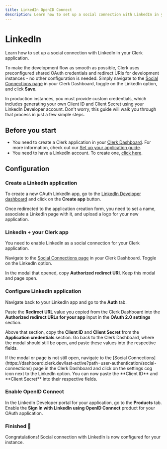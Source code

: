 ```yaml
---
title: LinkedIn OpenID Connect
description: Learn how to set up a social connection with LinkedIn in your Clerk application.
---
```


# LinkedIn

Learn how to set up a social connection with LinkedIn in your Clerk application.

To make the development flow as smooth as possible, Clerk uses preconfigured shared OAuth credentials and redirect URIs for development instances - no other configuration is needed. Simply navigate to the [Social Connections page](https://dashboard.clerk.dev/last-active?path=user-authentication/social-connections) in your Clerk Dashboard, toggle on the LinkedIn option, and click **Save**.

In production instances, you must provide custom credentials, which includes generating your own Client ID and Client Secret using your LinkedIn Developer account. Don't worry, this guide will walk you through that process in just a few simple steps.

## Before you start

- You need to create a Clerk application in your [Clerk Dashboard](https://dashboard.clerk.dev/). For more information, check out our [Set up your application guide](/docs/quickstarts/setup-clerk).
- You need to have a LinkedIn account. To create one, [click here](https://developer.linkedin.com/).

## Configuration

<Steps>

### Create a LinkedIn application

To create a new OAuth LinkedIn app, go to the [LinkedIn Developer dashboard](https://developer.linkedin.com/) and click on the **Create app** button.

<Images
  width={3024}
  height={1654}
  src="/docs/images/authentication-providers/linkedin/create-application.webp"
  alt="The Linkedin Developer dashboard's homepage. A red arrow is pointing to the 'Create app' button."
/>


Once redirected to the application creation form, you need to set a name, associate a LinkedIn page with it, and upload a logo for your new application.

<Images
  width={3024}
  height={1654}
  src="/docs/images/authentication-providers/linkedin/new-app-form.webp"
  alt="The 'Create new app' form in the Linkedin Developer portal."
/>

### LinkedIn + your Clerk app

You need to enable LinkedIn as a social connection for your Clerk application.

Navigate to the [Social Connections page](https://dashboard.clerk.dev/last-active?path=user-authentication/social-connections) in your Clerk Dashboard. Toggle on the LinkedIn option.

<Images
  width={3024}
  height={1654}
  src="/docs/images/authentication-providers/linkedin/enable-linkedin.webp"
  alt="The 'Social connections' page in the Clerk Dashboard. A red arrow is pointing to the LinkedIn toggle."
/>

In the modal that opened, copy **Authorized redirect URI**. Keep this modal and page open.

<Images
  width={2490}
  height={1394}
  src="/docs/images/authentication-providers/linkedin/redirect-uri.webp"
  alt="The LinkedIn settings modal in the Clerk Dashboard. A red arrow is pointing to the 'Redirect URI' copy button."
/>

### Configure LinkedIn application

Navigate back to your LinkedIn app and go to the **Auth** tab.

Paste the **Redirect URL** value you copied from the Clerk Dashboard into the **Authorized redirect URLs for your app** input in the **OAuth 2.0 settings** section.

Above that section, copy the **Client ID** and **Client Secret** from the **Application credentials** section. Go back to the Clerk Dashboard, where the modal should still be open, and paste these values into the respective fields. 

<Callout type="info">
  If the modal or page is not still open, navigate to the [Social Connections](https://dashboard.clerk.dev/last-active?path=user-authentication/social-connections) page in the Clerk Dashboard and click on the settings cog icon next to the LinkedIn option. You can now paste the **Client ID** and **Client Secret** into their respective fields.
</Callout>

<Images
  width={1096}
  height={978}
  src="/docs/images/authentication-providers/linkedin/configure-app.webp"
  alt="The 'Auth' tab in the Linkedin Developer dashboard for a user's application. There is a red box around the 'Authentication keys' section, which contains the 'Client ID' and 'Client Secret' values. There is also a red box around the 'Authorized redirect URLs for your app' section."
/>

### Enable OpenID Connect

In the LinkedIn Developer portal for your application, go to the **Products** tab. Enable the **Sign In with LinkedIn using OpenID Connect** product for your OAuth application.

<Images
  width={1096}
  height={978}
  src="/docs/images/authentication-providers/linkedin/enable-oidc.webp"
  alt="The 'Products' tab in the Linkedin Developer dashboard for a user's application. There is a red arrow with the number 1 pointing to the 'Products' tab and a red arrow with the number 2 pointing to the 'Request access' button on the 'Sign In with LinkedIn using OpenID Connect' product."
/>

### Finished 🎉

Congratulations! Social connection with LinkedIn is now configured for your instance.

</Steps>
